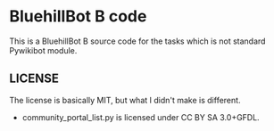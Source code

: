 = BluehillBot B code =
This is a BluehillBot B source code for the tasks which is not standard Pywikibot module.

== LICENSE ==
The license is basically MIT, but what I didn't make is different.
* community_portal_list.py is licensed under CC BY SA 3.0+GFDL.
